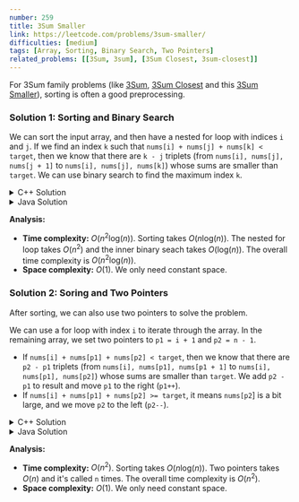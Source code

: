 ```yaml
---
number: 259
title: 3Sum Smaller
link: https://leetcode.com/problems/3sum-smaller/
difficulties: [medium]
tags: [Array, Sorting, Binary Search, Two Pointers]
related_problems: [[3Sum, 3sum], [3Sum Closest, 3sum-closest]]
---
```


For 3Sum family problems (like [3Sum](https://leetcode.com/problems/3sum/), [3Sum Closest](https://leetcode.com/problems/3sum-closest/) and this [3Sum Smaller](https://leetcode.com/problems/3sum-smaller/)), sorting is often a good preprocessing.

<h3 id="solution_1">Solution 1: Sorting and Binary Search</h3>

We can sort the input array, and then have a nested for loop with indices `i` and `j`. If we find an index `k` such that `nums[i] + nums[j] + nums[k] < target`, then we know that there are `k - j` triplets (from `nums[i], nums[j], nums[j + 1]` to `nums[i], nums[j], nums[k]`) whose sums are smaller than `target`. We can use binary search to find the maximum index `k`.

<details class="code-details">
    <summary>C++ Solution</summary>

```cpp
class Solution {
public:
    int threeSumSmaller(vector<int>& nums, int target) {
        int n = nums.size(), result = 0;
        sort(nums.begin(), nums.end());

        for (int i = 0; i < n - 2; i++) {
            int num1 = nums[i];
            for (int j = i + 1; j < n - 1; j++) {
                int num2 = nums[j];
                if (num1 + num2 + nums[j + 1] >= target) {
                    break;
                }

                int left = j + 1, right = n - 1;
                while (left < right) {
                    int mid = (left + right + 1) / 2;
                    if (num1 + num2 + nums[mid] < target) {
                        left = mid;
                    }
                    else {
                        right = mid - 1;
                    }
                }
                result += left - j;
            }
        }

        return result;
    }
};
```

</details>

<details class="code-details">
    <summary>Java Solution</summary>

```java
class Solution {
    public int threeSumSmaller(int[] nums, int target) {
        int n = nums.length, result = 0;
        Arrays.sort(nums);

        for (int i = 0; i < n; i++) {
            int num1 = nums[i];
            for (int j = i + 1; j < n - 1; j++) {
                int num2 = nums[j];
                if (num1 + num2 + nums[j + 1] >= target) {
                    break;
                }

                int left = j + 1, right = n - 1;
                while (left < right) {
                    int mid = (left + right + 1) / 2;
                    if (num1 + num2 + nums[mid] < target) {
                        left = mid;
                    }
                    else {
                        right = mid - 1;
                    }
                }
                result += left - j;
            }
        }

        return result;
    }
}
```

</details>

**Analysis:**

- **Time complexity:** $O(n^2\text{log}(n))$. Sorting takes $O(n\text{log}(n))$. The nested for loop takes $O(n^2)$ and the inner binary seach takes $O(\text{log}(n))$. The overall time complexity is $O(n^2\text{log}(n))$.
- **Space complexity:** $O(1)$. We only need constant space.

<h3 id="solution_2">Solution 2: Soring and Two Pointers</h3>

After sorting, we can also use two pointers to solve the problem.

We can use a for loop with index `i` to iterate through the array. In the remaining array, we set two pointers to `p1 = i + 1` and `p2 = n - 1`.

- If `nums[i] + nums[p1] + nums[p2] < target`, then we know that there are `p2 - p1` triplets (from `nums[i], nums[p1], nums[p1 + 1]` to `nums[i], nums[p1], nums[p2]`) whose sums are smaller than `target`. We add `p2 - p1` to result and move `p1` to the right (`p1++`).
- If `nums[i] + nums[p1] + nums[p2] >= target`, it means `nums[p2`] is a bit large, and we move `p2` to the left (`p2--`).

<details class="code-details">
    <summary>C++ Solution</summary>

```cpp
class Solution {
public:
    int threeSumSmaller(vector<int>& nums, int target) {
        int n = nums.size(), result = 0;
        sort(nums.begin(), nums.end());

        for (int i = 0; i < n; i++) {
            int num = nums[i];
            int p1 = i + 1, p2 = n - 1;
            while (p1 < p2) {
                if (num + nums[p1] + nums[p2] < target) {
                    result += p2 - p1;
                    p1++;
                }
                else {
                    p2--;
                }
            }
        }

        return result;
    }
};
```

</details>

<details class="code-details">
    <summary>Java Solution</summary>

```java
class Solution {
    public int threeSumSmaller(int[] nums, int target) {
        int n = nums.length, result = 0;
        Arrays.sort(nums);

        for (int i = 0; i < n; i++) {
            int num = nums[i];
            int p1 = i + 1, p2 = n - 1;
            while (p1 < p2) {
                if (num + nums[p1] + nums[p2] < target) {
                    result += p2 - p1;
                    p1++;
                }
                else {
                    p2--;
                }
            }
        }

        return result;
    }
}
```

</details>

**Analysis:**

- **Time complexity:** $O(n^2)$. Sorting takes $O(n\text{log}(n))$. Two pointers takes $O(n)$ and it's called `n` times. The overall time complexity is $O(n^2)$.
- **Space complexity:** $O(1)$. We only need constant space.
